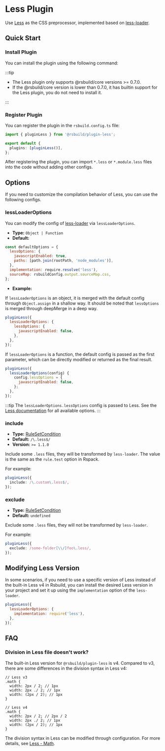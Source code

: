 # Less Plugin


<SourceCode href="https://github.com/web-infra-dev/rsbuild/tree/main/packages/plugin-less" />

Use [Less](https://lesscss.org/) as the CSS preprocessor, implemented based on [less-loader](https://github.com/webpack-contrib/less-loader).

## Quick Start

### Install Plugin

You can install the plugin using the following command:


<PackageManagerTabs command="add @rsbuild/plugin-less -D" />

:::tip

- The Less plugin only supports @rsbuild/core versions >= 0.7.0.
- If the @rsbuild/core version is lower than 0.7.0, it has builtin support for the Less plugin, you do not need to install it.

:::

### Register Plugin

You can register the plugin in the `rsbuild.config.ts` file:

```ts title="rsbuild.config.ts"
import { pluginLess } from '@rsbuild/plugin-less';

export default {
  plugins: [pluginLess()],
};
```

After registering the plugin, you can import `*.less` or `*.module.less` files into the code without adding other configs.

## Options

If you need to customize the compilation behavior of Less, you can use the following configs.

### lessLoaderOptions

You can modify the config of [less-loader](https://github.com/webpack-contrib/less-loader) via `lessLoaderOptions`.

- **Type:** `Object | Function`
- **Default:**

```js
const defaultOptions = {
  lessOptions: {
    javascriptEnabled: true,
    paths: [path.join(rootPath, 'node_modules')],
  },
  implementation: require.resolve('less'),
  sourceMap: rsbuildConfig.output.sourceMap.css,
};
```

- **Example:**

If `lessLoaderOptions` is an object, it is merged with the default config through `Object.assign` in a shallow way. It should be noted that `lessOptions` is merged through deepMerge in a deep way.

```js
pluginLess({
  lessLoaderOptions: {
    lessOptions: {
      javascriptEnabled: false,
    },
  },
});
```

If `lessLoaderOptions` is a function, the default config is passed as the first parameter, which can be directly modified or returned as the final result.

```js
pluginLess({
  lessLoaderOptions(config) {
    config.lessOptions = {
      javascriptEnabled: false,
    };
  },
});
```

:::tip
The `lessLoaderOptions.lessOptions` config is passed to Less. See the [Less documentation](https://lesscss.org/usage/#command-line-usage-options) for all available options.
:::

### include

- **Type:** [RuleSetCondition](https://rspack.dev/config/module#condition)
- **Default:** `/\.less$/`
- **Version:** `>= 1.1.0`

Include some `.less` files, they will be transformed by `less-loader`. The value is the same as the `rule.test` option in Rspack.

For example:

```ts
pluginLess({
  include: /\.custom\.less$/,
});
```

### exclude

- **Type:** [RuleSetCondition](https://rspack.dev/config/module#condition)
- **Default:** `undefined`

Exclude some `.less` files, they will not be transformed by `less-loader`.

For example:

```ts
pluginLess({
  exclude: /some-folder[\\/]foo\.less/,
});
```

## Modifying Less Version

In some scenarios, if you need to use a specific version of Less instead of the built-in Less v4 in Rsbuild, you can install the desired Less version in your project and set it up using the `implementation` option of the `less-loader`.

```js
pluginLess({
  lessLoaderOptions: {
    implementation: require('less'),
  },
});
```

## FAQ

### Division in Less file doesn't work?

The built-in Less version for `@rsbuild/plugin-less` is v4. Compared to v3, there are some differences in the division syntax in Less v4:

```less
// Less v3
.math {
  width: 2px / 2; // 1px
  width: 2px ./ 2; // 1px
  width: (2px / 2); // 1px
}

// Less v4
.math {
  width: 2px / 2; // 2px / 2
  width: 2px ./ 2; // 1px
  width: (2px / 2); // 1px
}
```

The division syntax in Less can be modified through configuration. For more details, see [Less - Math](https://lesscss.org/usage/#less-options-math).
